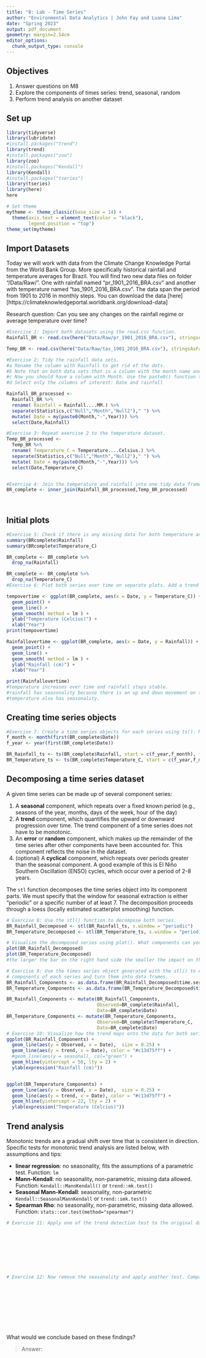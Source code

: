 ```yaml
---
title: "8: Lab - Time Series"
author: "Environmental Data Analytics | John Fay and Luana Lima"
date: "Spring 2023"
output: pdf_document
geometry: margin=2.54cm
editor_options: 
  chunk_output_type: console
---
```


## Objectives
1. Answer questions on M8
2. Explore the components of times series: trend, seasonal, random
3. Perform trend analysis on another dataset

## Set up

```r

library(tidyverse)
library(lubridate)
#install.packages("trend")
library(trend)
#install.packages("zoo")
library(zoo)
#install.packages("Kendall")
library(Kendall)
#install.packages("tseries")
library(tseries)
library(here)
here

# Set theme
mytheme <- theme_classic(base_size = 14) +
  theme(axis.text = element_text(color = "black"), 
        legend.position = "top")
theme_set(mytheme)
```

## Import Datasets

Today we will work with data from the Climate Change Knowledge Portal from the World Bank Group. More specifically historical rainfall and temperature averages for Brazil. You will find two new data files on folder "/Data/Raw/". One with rainfall named "pr_1901_2016_BRA.csv" and another with temperature named "tas_1901_2016_BRA.csv". The data span the period from 1901 to 2016 in monthly steps. You can download the data [here][https://climateknowledgeportal.worldbank.org/download-data]

Research question: Can you see any changes on the rainfall regime or average temperature over time?

```r
#Exercise 1: Import both datasets using the read.csv function.
Rainfall_BR <- read.csv(here("Data/Raw/pr_1901_2016_BRA.csv"), stringsAsFactors = TRUE)

Temp_BR <- read.csv(here("Data/Raw/tas_1901_2016_BRA.csv"), stringsAsFactors = TRUE)

#Exercise 2: Tidy the rainfall data sets.
#a Rename the column with Rainfall to get rid of the dots.
#b Note that on both data sets that is a column with the month name and average. Convert it to a Month column by separating the string, i.e., month in one column and the word "Average" on another. Hint: use the separate() function in the pipe.
#c Now you should have a column with Month. Use the paste0() function to paste month and year together and create a date object.
#d Select only the columns of interest: Date and rainfall

Rainfall_BR_processed <-
  Rainfall_BR %>% 
  rename( Rainfall = Rainfall....MM.) %>% 
  separate(Statistics,c("Null","Month","Null2")," ") %>% 
  mutate( Date = my(paste0(Month,"-",Year))) %>% 
  select(Date,Rainfall)

#Exercise 3: Repeat exercise 2 to the temperature dataset.
Temp_BR_processed <-
  Temp_BR %>% 
  rename( Temperature_C = Temperature....Celsius.) %>% 
  separate(Statistics,c("Null","Month","Null2")," ") %>% 
  mutate( Date = my(paste0(Month,"-",Year))) %>% 
  select(Date,Temperature_C)  


#Exercise 4: Join the temperature and rainfall into one tidy data frame with 3 columns: Date, Rainfall and Temperature.
BR_complete <- inner_join(Rainfall_BR_processed,Temp_BR_processed)
  
           
```


## Initial plots

```r

#Exercise 5: Check if there is any missing data for both temperature and rainfall series.
summary(BRcomplete$Rainfall)
summary(BRcomplete$Temperature_C)

BR_complete <- BR_complete %>%
  drop_na(Rainfall)

BR_complete <- BR_complete %>%
  drop_na(Temperature_C)
#Exercise 6: Plot both series over time on separate plots. Add a trend line using geom_smooth(). Can you say something about the trend just by visualizing the data?

tempovertime <- ggplot(BR_complete, aes(x = Date, y = Temperature_C)) +
  geom_point() +
  geom_line() +
  geom_smooth( method = lm ) +
  ylab("Temperature (Celcius)") +
  xlab("Year")
print(tempovertime)

Rainfallovertime <- ggplot(BR_complete, aes(x = Date, y = Rainfall)) +
  geom_point() +
  geom_line() +
  geom_smooth( method = lm ) +
  ylab("Rainfall (cm)") +
  xlab("Year")

print(Rainfallovertime)
#temperature increases over time and rainfall stays stable.
#rainfall has seasonality because there is an up and down movement on the graph.
#temperature also has seasonality.
```

## Creating time series objects

```r
#Exercise 7: Create a time series objects for each series using ts(). Make sure you specify the starting point and frequency.
f_month <- month(first(BR_complete$Date))
f_year <- year(first(BR_complete$Date))

BR_Rainfall_ts <- ts(BR_complete$Rainfall, start = c(f_year,f_month), frequency = 12)
BR_Temperature_ts <- ts(BR_complete$Temperature_C, start = c(f_year,f_month), frequency = 12)
```


## Decomposing a time series dataset

A given time series can be made up of several component series: 

1. A **seasonal** component, which repeats over a fixed known period (e.g., seasons of the year, months, days of the week, hour of the day)
2. A **trend** component, which quantifies the upward or downward progression over time. The trend component of a time series does not have to be monotonic.
3. An **error** or **random** component, which makes up the remainder of the time series after other components have been accounted for. This component reflects the noise in the dataset. 
4. (optional) A **cyclical** component, which repeats over periods greater than the seasonal component. A good example of this is El Niño Southern Oscillation (ENSO) cycles, which occur over a period of 2-8 years.


The `stl` function decomposes the time series object into its component parts. We must specify that the window for seasonal extraction is either "periodic" or a specific number of at least 7. The decomposition proceeds through a loess (locally estimated scatterplot smoothing) function.

```r

# Exercise 8: Use the stl() function to decompose both series. 
BR_Rainfall_Decomposed <- stl(BR_Rainfall_ts, s.window = "periodic")
BR_Temperature_Decomposed <- stl(BR_Temperature_ts, s.window = "periodic")

# Visualize the decomposed series using plot(). What components can you identify?
plot(BR_Rainfall_Decomposed)
plot(BR_Temperature_Decomposed)
#the larger the bar on the right hand side the smaller the impact on the data variation.

# Exercise 9: Use the times series object generated with the stl() to extract the 
# components of each series and turn them into data frames.
BR_Rainfall_Components <- as.data.frame(BR_Rainfall_Decomposed$time.series[,1:3])
BR_Temperature_Components <- as.data.frame(BR_Temperature_Decomposed$time.series[,1:3])

BR_Rainfall_Components <- mutate(BR_Rainfall_Components, 
                                 Observed=BR_complete$Rainfall, 
                                 Date=BR_complete$Date)
BR_Temperature_Components <- mutate(BR_Temperature_Components, 
                                 Observed=BR_complete$Temperature_C, 
                                 Date=BR_complete$Date)
# Exercise 10: Visualize how the trend maps onto the data for both series
ggplot(BR_Rainfall_Components) +
  geom_line(aes(y = Observed, x = Date),  size = 0.25) +
  geom_line(aes(y = trend, x = Date), color = "#c13d75ff") +
  #geom_line(aes(y = seasonal), col="green") +
  geom_hline(yintercept = 50, lty = 2) +
  ylab(expression("Rainfall (cm)"))


ggplot(BR_Temperature_Components) +
  geom_line(aes(y = Observed, x = Date),  size = 0.25) +
  geom_line(aes(y = trend, x = Date), color = "#c13d75ff") +
  geom_hline(yintercept = 22, lty = 2) +
  ylab(expression("Temperature (Celcius)"))


```


## Trend analysis

Monotonic trends are a gradual shift over time that is consistent in direction. Specific tests for monotonic trend analysis are listed below, with assumptions and tips: 

* **linear regression**: no seasonality, fits the assumptions of a parametric test. Function: `lm`
* **Mann-Kendall**: no seasonality, non-parametric, missing data allowed. Function: `Kendall::MannKendall()` or `trend::mk.test()`
* **Seasonal Mann-Kendall**: seasonality, non-parametric `Kendall::SeasonalMannKendall` or `trend::smk.test()`
* **Spearman Rho**: no seasonality, non-parametric, missing data allowed. Function: `stats::cor.test(method="spearman")`


```r

# Exercise 11: Apply one of the trend detection test to the original data set. Remember that the data has seasonal component, which test can be applied in this case?









# Exercise 12: Now remove the seasonality and apply another test. Compare the results with what you obtained on Exercise 9.











```

What would we conclude based on these findings? 

> Answer:


